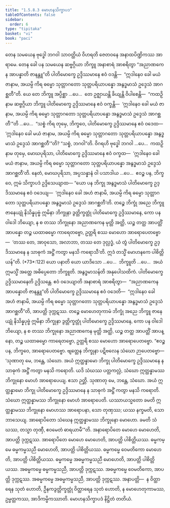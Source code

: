 ```yaml
---
title: "1.5.8.3 မောဟနသိက္ခာပဒ"
tableOfContents: false
sidebar:
  order: 6
type: "tipitaka"
basket: "vi"
book: "paci"
---
```



<DynamicBreadcrumb />

<Division number="443" book="paci">

<Paragraph number="1329" book="paci">
တေန သမယေန ဗုဒ္ဓေါ ဘဂဝါ သာဝတ္ထိယံ ဝိဟရတိ ဇေတဝနေ အနာထပိဏ္ဍိကဿ အာရာမေ. တေန ခေါ ပန သမယေန ဆဗ္ဗဂ္ဂိယာ ဘိက္ခူ အနာစာရံ အာစရိတွာ “အညာဏကေန အာပန္နာတိ ဇာနန္တူ”တိ ပါတိမောက္ခေ ဥဒ္ဒိဿမာနေ ဧဝံ ဝဒန္တိ—  “ဣဒါနေဝ ခေါ မယံ ဇာနာမ, အယမ္ပိ ကိရ ဓမ္မော သုတ္တာဂတော သုတ္တပရိယာပန္နော အနွဒ္ဓမာသံ ဥဒ္ဒေသံ အာဂစ္ဆတီ”တိ.
</Paragraph>

<Paragraph number="1330" book="paci">
ယေ တေ ဘိက္ခူ အပ္ပိစ္ဆာ …ပေ…  တေ ဥဇ္ဈာယန္တိ ခိယျန္တိ ဝိပါစေန္တိ—  “ကထဉှိ နာမ ဆဗ္ဗဂ္ဂိယာ ဘိက္ခူ ပါတိမောက္ခေ ဥဒ္ဒိဿမာနေ ဧဝံ ဝက္ခန္တိ—  ‘ဣဒါနေဝ ခေါ မယံ ဇာနာမ, အယမ္ပိ ကိရ ဓမ္မော သုတ္တာဂတော သုတ္တပရိယာပန္နော အနွဒ္ဓမာသံ ဥဒ္ဒေသံ အာဂစ္ဆတီ’”တိ …ပေ…  “သစ္စံ ကိရ တုမှေ, ဘိက္ခဝေ, ပါတိမောက္ခေ ဥဒ္ဒိဿမာနေ ဧဝံ ဝဒေထ—  ‘ဣဒါနေဝ ခေါ မယံ ဇာနာမ, အယမ္ပိ ကိရ ဓမ္မော သုတ္တာဂတော သုတ္တပရိယာပန္နော အနွဒ္ဓမာသံ ဥဒ္ဒေသံ အာဂစ္ဆတီ’”တိ? “သစ္စံ, ဘဂဝါ”တိ. ဝိဂရဟိ ဗုဒ္ဓေါ ဘဂဝါ …ပေ…  ကထဉှိ နာမ တုမှေ, မောဃပုရိသာ, ပါတိမောက္ခေ ဥဒ္ဒိဿမာနေ ဧဝံ ဝက္ခထ—  ‘ဣဒါနေဝ ခေါ မယံ ဇာနာမ, အယမ္ပိ ကိရ ဓမ္မော သုတ္တာဂတော သုတ္တပရိယာပန္နော အနွဒ္ဓမာသံ ဥဒ္ဒေသံ အာဂစ္ဆတီ’တိ. နေတံ, မောဃပုရိသာ, အပ္ပသန္နာနံ ဝါ ပသာဒါယ …ပေ…  ဧဝဉ္စ ပန, ဘိက္ခဝေ, ဣမံ သိက္ခာပဒံ ဥဒ္ဒိသေယျာထ—
</Paragraph>

</Division>
<Division number="444" book="paci">

<Paragraph number="1331" book="paci">
<Emphasis>“ယော ပန ဘိက္ခု အနွဒ္ဓမာသံ ပါတိမောက္ခေ ဥဒ္ဒိဿမာနေ ဧဝံ ဝဒေယျ—  ‘ဣဒါနေဝ ခေါ အဟံ ဇာနာမိ, အယမ္ပိ ကိရ ဓမ္မော သုတ္တာဂတော သုတ္တပရိယာပန္နော အနွဒ္ဓမာသံ ဥဒ္ဒေသံ အာဂစ္ဆတီ’တိ. တဉ္စေ ဘိက္ခုံ အညေ ဘိက္ခူ ဇာနေယျုံ နိသိန္နပုဗ္ဗံ ဣမိနာ ဘိက္ခုနာ ဒွတ္တိက္ခတ္တုံ ပါတိမောက္ခေ ဥဒ္ဒိဿမာနေ, ကော ပန ဝါဒေါ ဘိယျော, န စ တဿ ဘိက္ခုနော အညာဏကေန မုတ္တိ အတ္ထိ, ယဉ္စ တတ္ထ အာပတ္တိံ အာပန္နော တဉ္စ ယထာဓမ္မော ကာရေတဗ္ဗော, ဥတ္တရိ စဿ မောဟော အာရောပေတဗ္ဗော—  ‘တဿ တေ, အာဝုသော, အလာဘာ, တဿ တေ ဒုလ္လဒ္ဓံ, ယံ တွံ ပါတိမောက္ခေ ဥဒ္ဒိဿမာနေ န သာဓုကံ အဋ္ဌိံ ကတွာ မနသိ ကရောသီ’တိ. ဣဒံ တသ္မိံ မောဟနကေ ပါစိတ္တိယန်”</Emphasis>တိ. (*73*:<Emphasis>122</Emphasis>)
</Paragraph>

</Division>
<Division number="445" book="paci">

<Paragraph number="1332" book="paci">
<Emphasis>ယော ပနာ</Emphasis>တိ ယော ယာဒိသော …ပေ…  <Emphasis>ဘိက္ခူ</Emphasis>တိ …ပေ…  အယံ ဣမသ္မိံ အတ္ထေ အဓိပ္ပေတော ဘိက္ခူတိ.
</Paragraph>

<Paragraph number="1333" book="paci">
<Emphasis>အနွဒ္ဓမာသန်</Emphasis>တိ အနုပေါသထိကံ.
</Paragraph>

<Paragraph number="1334" book="paci">
<Emphasis>ပါတိမောက္ခေ ဥဒ္ဒိဿမာနေ</Emphasis>တိ ဥဒ္ဒိသန္တေ.
</Paragraph>

<Paragraph number="1335" book="paci">
<Emphasis>ဧဝံ ဝဒေယျာ</Emphasis>တိ အနာစာရံ အာစရိတွာ—  “အညာဏကေန အာပန္နောတိ ဇာနန္တူ”တိ ပါတိမောက္ခေ ဥဒ္ဒိဿမာနေ ဧဝံ ဝဒေတိ—  “ဣဒါနေဝ ခေါ အဟံ ဇာနာမိ, အယမ္ပိ ကိရ ဓမ္မော သုတ္တာဂတော သုတ္တပရိယာပန္နော အနွဒ္ဓမာသံ ဥဒ္ဒေသံ အာဂစ္ဆတီ”တိ, အာပတ္တိ ဒုက္ကဋဿ.
</Paragraph>

<Paragraph number="1336" book="paci">
တဉ္စေ မောဟေတုကာမံ ဘိက္ခုံ အညေ ဘိက္ခူ ဇာနေယျုံ နိသိန္နပုဗ္ဗံ ဣမိနာ ဘိက္ခုနာ ဒွတ္တိက္ခတ္တုံ ပါတိမောက္ခေ ဥဒ္ဒိဿမာနေ, ကော ပန ဝါဒေါ ဘိယျော, န စ တဿ ဘိက္ခုနော အညာဏကေန မုတ္တိ အတ္ထိ, ယဉ္စ တတ္ထ အာပတ္တိံ အာပန္နော, တဉ္စ ယထာဓမ္မော ကာရေတဗ္ဗော, ဥတ္တရိ စဿ မောဟော အာရောပေတဗ္ဗော. “ဧဝဉ္စ ပန, ဘိက္ခဝေ, အာရောပေတဗ္ဗော. ဗျတ္တေန ဘိက္ခုနာ ပဋိဗလေန သံဃော ဉာပေတဗ္ဗော—
</Paragraph>

</Division>
<Division number="446" book="paci">

<Paragraph number="1337" book="paci">
‘သုဏာတု မေ, ဘန္တေ, သံဃော. အယံ ဣတ္ထန္နာမော ဘိက္ခု ပါတိမောက္ခေ ဥဒ္ဒိဿမာနေ န သာဓုကံ အဋ္ဌိံ ကတွာ မနသိ ကရောတိ. ယဒိ သံဃဿ ပတ္တကလ္လံ, သံဃော ဣတ္ထန္နာမဿ ဘိက္ခုနော မောဟံ အာရောပေယျ. ဧသာ ဉတ္တိ.
</Paragraph>

<Paragraph number="1338" book="paci">
သုဏာတု မေ, ဘန္တေ, သံဃော. အယံ ဣတ္ထန္နာမော ဘိက္ခု ပါတိမောက္ခေ ဥဒ္ဒိဿမာနေ န သာဓုကံ အဋ္ဌိံ ကတွာ မနသိ ကရောတိ. သံဃော ဣတ္ထန္နာမဿ ဘိက္ခုနော မောဟံ အာရောပေတိ. ယဿာယသ္မတော ခမတိ ဣတ္ထန္နာမဿ ဘိက္ခုနော မောဟဿ အာရောပနာ, သော တုဏှဿ; ယဿ နက္ခမတိ, သော ဘာသေယျ.
</Paragraph>

<Paragraph number="1339" book="paci">
အာရောပိတော သံဃေန ဣတ္ထန္နာမဿ ဘိက္ခုနော မောဟော. ခမတိ သံဃဿ, တသ္မာ တုဏှီ, ဧဝမေတံ ဓာရယာမီ’”တိ.
</Paragraph>

<Paragraph number="1340" book="paci">
အနာရောပိတေ မောဟေ မောဟေတိ, အာပတ္တိ ဒုက္ကဋဿ. အာရောပိတေ မောဟေ မောဟေတိ, အာပတ္တိ ပါစိတ္တိယဿ.
</Paragraph>

</Division>
<Division number="447" book="paci">

<Paragraph number="1341" book="paci">
ဓမ္မကမ္မေ ဓမ္မကမ္မသညီ မောဟေတိ, အာပတ္တိ ပါစိတ္တိယဿ. ဓမ္မကမ္မေ ဝေမတိကော မောဟေတိ, အာပတ္တိ ပါစိတ္တိယဿ. ဓမ္မကမ္မေ အဓမ္မကမ္မသညီ မောဟေတိ, အာပတ္တိ ပါစိတ္တိယဿ.
</Paragraph>

<Paragraph number="1342" book="paci">
အဓမ္မကမ္မေ ဓမ္မကမ္မသညီ, အာပတ္တိ ဒုက္ကဋဿ. အဓမ္မကမ္မေ ဝေမတိကော, အာပတ္တိ ဒုက္ကဋဿ. အဓမ္မကမ္မေ အဓမ္မကမ္မသညီ, အာပတ္တိ ဒုက္ကဋဿ.
</Paragraph>

</Division>
<Division number="448" book="paci">

<Paragraph number="1343" book="paci">
အနာပတ္တိ—  န ဝိတ္ထာရေန သုတံ ဟောတိ, ဦနကဒွတ္တိက္ခတ္တုံ ဝိတ္ထာရေန သုတံ ဟောတိ, န မောဟေတုကာမဿ, ဥမ္မတ္တကဿ, အာဒိကမ္မိကဿာတိ.

</Paragraph>
</Division>

<Paragraph number="1344" type="center" book="paci">
မောဟနသိက္ခာပဒံ နိဋ္ဌိတံ တတိယံ.
</Paragraph>